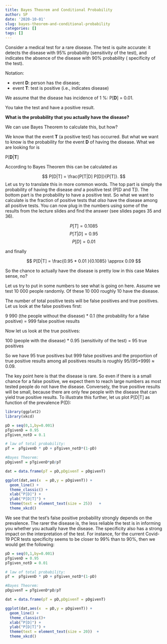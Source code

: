 ```yaml
---
title: Bayes Theorem and Conditional Probability
author: SP
date: '2020-10-01'
slug: bayes-theorem-and-conditional-probability
categories: []
tags: []
---
```



Consider a medical test for a rare disease.  The test is quite accurate: it detects the disease with 95% probability (sensitivity of the test), and indicates the absence of the disease with 90% probability ( specificity of the test).

Notation: 

* event **D**: person has the disease; 
* event **T**: test is positive (i.e., indicates disease)

We assume that the disease has incidence of 1 %: P[**D**] = 0.01.

You take the test and have a positive result. 

**What is the probability that you actually have the disease?** 

We can use Bayes Theorem to calculate this, but how? 

We know that the event **T** (a positive test) has occurred. But what we want to know is the probability for the event **D** of having the disease. What we are looking for is 

P[**D**|**T**]

According to Bayes Theorem this can be calculated as

$$
P[D|T] = \frac{P[T|D] P[D]}{P[T]}.
$$
Let us try to translate this in more common words. The top part is simply the probability of having the disease *and* a positive test (P[D and T]). The bottom part is the probability to have a positive test. So what we want to calculate is the fraction of positive tests that *also* have the disease among all positive tests. You can now plug in the numbers using some of the results from the lecture slides and find the answer (see slides pages 35 and 36). 

$$
P[T] =  0.1085
$$
$$
P[T|D] = 0.95
$$
$$
P[D] = 0.01
$$

and finally

$$
P[D|T] = \frac{0.95 * 0.01 }{0.1085} \approx 0.09
$$

So the chance to actually have the disease is pretty low in this case Makes sense, no? 

Let us try to put in some numbers to see what is going on here. Assume we test 10 000 people randomly. Of these 10 000 roughly 10 have the disease. 

The number of total positive tests will be false positives and true positives. Let us look at the false positives first:

9 990 (the people without the disease) * 0.1 (the probability for a false positive) = 999 false positive results

Now let us look at the true positives:

100 (people with the disease) * 0.95 (sensitivity of the test) =  95 true positives

So we have 95 true positives but 999 false positives and the proportion of true positive results among all positives results is roughly 95/(95+999) $\approx$ 0.09. 

The key point here is that the disease is rare. So even if there is a small chance for a false positive, we expect them to reach large numbers as most tested people do not have the disease. Conversely, the true positive results will be small, because there are only few people with the disease that can yield true positive results. To illustrate this further, let us plot P[D|T] as function of the prevalence P(D):

```r

library(ggplot2)
library(xkcd)

pD = seq(0,1,by=0.001)
pTgivenD = 0.95
pTgiven_notD = 0.1

# law of total probability:
pT =  pTgivenD * pD + pTgiven_notD*(1-pD)

#Bayes Theorem:
pDgivenT = pTgivenD*pD/pT

dat = data.frame(pT = pD,pDgivenT = pDgivenT)

ggplot(dat,aes(x  = pD,y = pDgivenT)) +
  geom_line() +
  theme_classic() +
  xlab("P[D]") + 
  ylab("P[D|T]") + 
  theme(text = element_text(size = 25))   + 
  theme_xkcd() 


```

We see that the test's false positive probability strongly depends on the prevalence. The rarer the disease is, the less reliable the test is in informing you whether you actually have the disease. The specificity also has a strong impact on the interpretation of the test. For instance, for the current Covid-19 PCR tests specificity seems to be closer to 99% than to 90%, then we would get the following:


```r

pD = seq(0,1,by=0.001)
pTgivenD = 0.95
pTgiven_notD = 0.01

# law of total probability:
pT =  pTgivenD * pD + pTgiven_notD*(1-pD)

#Bayes Theorem:
pDgivenT = pTgivenD*pD/pT

dat = data.frame(pT = pD,pDgivenT = pDgivenT)

ggplot(dat,aes(x  = pD,y = pDgivenT)) +
  geom_line() +
  theme_classic()+
  xlab("P[D]") + 
  ylab("P[D|T]") + 
  theme(text = element_text(size = 20))  + 
  theme_xkcd() 


```




